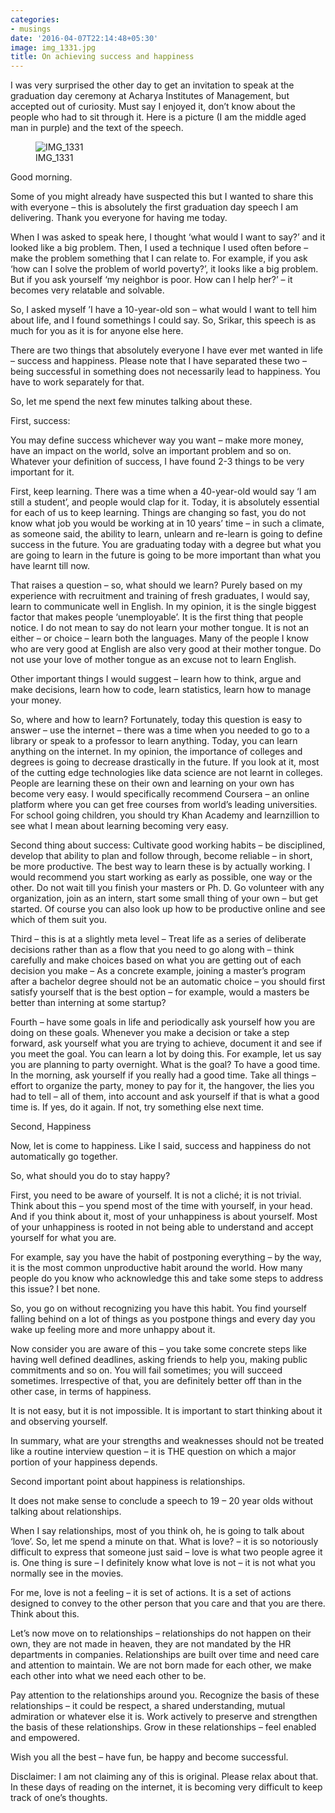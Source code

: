 ```yaml
---
categories:
- musings
date: '2016-04-07T22:14:48+05:30'
image: img_1331.jpg
title: On achieving success and happiness
---
```


I was very surprised the other day to get an invitation to speak at the graduation day ceremony at Acharya Institutes of Management, but accepted out of curiosity. Must say I enjoyed it, don’t know about the people who had to sit through it. Here is a picture (I am the middle aged man in purple) and the text of the speech.

 ![IMG_1331](img_1331.jpg)

 Good morning.

 Some of you might already have suspected this but I wanted to share this with everyone – this is absolutely the first graduation day speech I am delivering. Thank you everyone for having me today.

 When I was asked to speak here, I thought ‘what would I want to say?’ and it looked like a big problem. Then, I used a technique I used often before – make the problem something that I can relate to. For example, if you ask ‘how can I solve the problem of world poverty?’, it looks like a big problem. But if you ask yourself ‘my neighbor is poor. How can I help her?’ – it becomes very relatable and solvable.

 So, I asked myself ‘I have a 10\-year\-old son – what would I want to tell him about life, and I found somethings I could say. So, Srikar, this speech is as much for you as it is for anyone else here.

 There are two things that absolutely everyone I have ever met wanted in life – success and happiness. Please note that I have separated these two – being successful in something does not necessarily lead to happiness. You have to work separately for that.

 So, let me spend the next few minutes talking about these.

 First, success:

 You may define success whichever way you want – make more money, have an impact on the world, solve an important problem and so on. Whatever your definition of success, I have found 2\-3 things to be very important for it.

 First, keep learning. There was a time when a 40\-year\-old would say ‘I am still a student’, and people would clap for it. Today, it is absolutely essential for each of us to keep learning. Things are changing so fast, you do not know what job you would be working at in 10 years’ time –  in such a climate, as someone said, the ability to learn, unlearn and re\-learn is going to define success in the future. You are graduating today with a degree but what you are going to learn in the future is going to be more important than what you have learnt till now.

 That raises a question – so, what should we learn? Purely based on my experience with recruitment and training of fresh graduates, I would say, learn to communicate well in English. In my opinion, it is the single biggest factor that makes people ‘unemployable’. It is the first thing that people notice. I do not mean to say do not learn your mother tongue. It is not an either – or choice – learn both the languages. Many of the people I know who are very good at English are also very good at their mother tongue. Do not use your love of mother tongue as an excuse not to learn English.

 Other important things I would suggest – learn how to think, argue and make decisions, learn how to code, learn statistics, learn how to manage your money.

 So, where and how to learn? Fortunately, today this question is easy to answer – use the internet – there was a time when you needed to go to a library or speak to a professor to learn anything. Today, you can learn anything on the internet. In my opinion, the importance of colleges and degrees is going to decrease drastically in the future. If you look at it, most of the cutting edge technologies like data science are not learnt in colleges. People are learning these on their own and learning on your own has become very easy. I would specifically recommend Coursera – an online platform where you can get free courses from world’s leading universities. For school going children, you should try Khan Academy and learnzillion to see what I mean about learning becoming very easy.

 Second thing about success: Cultivate good working habits – be disciplined, develop that ability to plan and follow through, become reliable – in short, be more productive. The best way to learn these is by actually working. I would recommend you start working as early as possible, one way or the other. Do not wait till you finish your masters or Ph. D. Go volunteer with any organization, join as an intern, start some small thing of your own – but get started. Of course you can also look up how to be productive online and see which of them suit you.

 Third – this is at a slightly meta level – Treat life as a series of deliberate decisions rather than as a flow that you need to go along with – think carefully and make choices based on what you are getting out of each decision you make – As a concrete example, joining a master’s program after a bachelor degree should not be an automatic choice – you should first satisfy yourself that is the best option – for example, would a masters be better than interning at some startup?

 Fourth – have some goals in life and periodically ask yourself how you are doing on these goals. Whenever you make a decision or take a step forward, ask yourself what you are trying to achieve, document it and see if you meet the goal. You can learn a lot by doing this. For example, let us say you are planning to party overnight. What is the goal? To have a good time. In the morning, ask yourself if you really had a good time. Take all things – effort to organize the party, money to pay for it, the hangover, the lies you had to tell – all of them, into account and ask yourself if that is what a good time is. If yes, do it again. If not, try something else next time.

 Second, Happiness

 Now, let is come to happiness. Like I said, success and happiness do not automatically go together.

 So, what should you do to stay happy?

 First, you need to be aware of yourself. It is not a cliché; it is not trivial. Think about this – you spend most of the time with yourself, in your head. And if you think about it, most of your unhappiness is about yourself. Most of your unhappiness is rooted in not being able to understand and accept yourself for what you are.

 For example, say you have the habit of postponing everything – by the way, it is the most common unproductive habit around the world. How many people do you know who acknowledge this and take some steps to address this issue? I bet none.

 So, you go on without recognizing you have this habit. You find yourself falling behind on a lot of things as you postpone things and every day you wake up feeling more and more unhappy about it.

 Now consider you are aware of this – you take some concrete steps like having well defined deadlines, asking friends to help you, making public commitments and so on. You will fail sometimes; you will succeed sometimes. Irrespective of that, you are definitely better off than in the other case, in terms of happiness.

 It is not easy, but it is not impossible. It is important to start thinking about it and observing yourself.

 In summary, what are your strengths and weaknesses should not be treated like a routine interview question – it is THE question on which a major portion of your happiness depends.

 Second important point about happiness is relationships.

 It does not make sense to conclude a speech to 19 – 20 year olds without talking about relationships.

 When I say relationships, most of you think oh, he is going to talk about ‘love’. So, let me spend a minute on that. What is love? – it is so notoriously difficult to express that someone just said – love is what two people agree it is. One thing is sure – I definitely know what love is not – it is not what you normally see in the movies.

 For me, love is not a feeling – it is set of actions. It is a set of actions designed to convey to the other person that you care and that you are there. Think about this.

 Let’s now move on to relationships – relationships do not happen on their own, they are not made in heaven, they are not mandated by the HR departments in companies. Relationships are built over time and need care and attention to maintain. We are not born made for each other, we make each other into what we need each other to be.

 Pay attention to the relationships around you. Recognize the basis of these relationships – it could be respect, a shared understanding, mutual admiration or whatever else it is. Work actively to preserve and strengthen the basis of these relationships. Grow in these relationships – feel enabled and empowered.

 Wish you all the best – have fun, be happy and become successful.

 Disclaimer: I am not claiming any of this is original. Please relax about that. In these days of reading on the internet, it is becoming very difficult to keep track of one’s thoughts.

<!--
post-428
https://venugvgk.wordpress.com/2016/04/07/on-achieving-success-and-happiness/
-->
